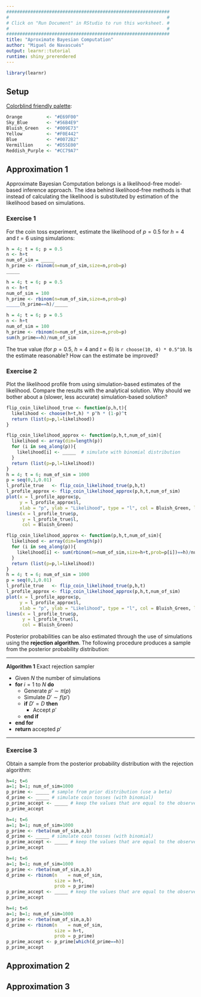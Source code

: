 ```yaml
---
#############################################################
#                                                           #
# Click on "Run Document" in RStudio to run this worksheet. #
#                                                           #
#############################################################
title: "Aproximate Bayesian Computation"
author: "Miguel de Navascués"
output: learnr::tutorial
runtime: shiny_prerendered
---
```


```r
library(learnr)
```

## Setup

[Colorblind friendly palette](http://jfly.iam.u-tokyo.ac.jp/color/):

```r
Orange         <- "#E69F00"
Sky_Blue       <- "#56B4E9" 
Bluish_Green   <- "#009E73"
Yellow         <- "#F0E442"
Blue           <- "#0072B2"
Vermillion     <- "#D55E00"
Reddish_Purple <- "#CC79A7"
```

## Approximation 1

Approximate Bayesian Computation belongs is a likelihood-free model-based inference approach. The idea behind likelihood-free methods is that instead of calculating the likelihood is substituted by estimation of the likelihood based on simulations.

### Exercise 1

For the coin toss experiment, estimate the likelihood of $p=0.5$ for $h=4$ and $t=6$ using simulations:

```r
h = 4; t = 6; p = 0.5
n <- h+t
num_of_sim = _____
h_prime <- rbinom(n=num_of_sim,size=n,prob=p)
_____
```

```r
h = 4; t = 6; p = 0.5
n <- h+t
num_of_sim = 100
h_prime <- rbinom(n=num_of_sim,size=n,prob=p)
_____(h_prime==h)/_____
```

```r
h = 4; t = 6; p = 0.5
n <- h+t
num_of_sim = 100
h_prime <- rbinom(n=num_of_sim,size=n,prob=p)
sum(h_prime==h)/num_of_sim
```

The true value (for $p=0.5$, $h=4$ and $t=6$) is `r choose(10, 4) * 0.5^10`. Is the estimate reasonable? How can the estimate be improved?


### Exercise 2

Plot the likelihood profile from using simulation-based estimates of the likelihood. Compare the results with the analytical solution. Why should we bother about a (slower, less accurate) simulation-based solution?

```r
flip_coin_likelihood_true <- function(p,h,t){
  likelihood <- choose(h+t,h) * p^h * (1-p)^t
  return (list(p=p,l=likelihood))
}
```


```r
flip_coin_likelihood_approx <- function(p,h,t,num_of_sim){
  likelihood <- array(dim=length(p))
  for (i in seq_along(p)){
    likelihood[i] <- _____  # simulate with binomial distribution
  }
  return (list(p=p,l=likelihood))
}
h = 4; t = 6; num_of_sim = 1000
p = seq(0,1,0.01)
l_profile_true   <- flip_coin_likelihood_true(p,h,t)
l_profile_approx <- flip_coin_likelihood_approx(p,h,t,num_of_sim)
plot(x = l_profile_approx$p,
     y = l_profile_approx$l,
     xlab = "p", ylab = "Likelihood", type = "l", col = Bluish_Green, lwd=2)
lines(x = l_profile_true$p,
      y = l_profile_true$l,
      col = Bluish_Green)
```

```r
flip_coin_likelihood_approx <- function(p,h,t,num_of_sim){
  likelihood <- array(dim=length(p))
  for (i in seq_along(p)){
    likelihood[i] <- sum(rbinom(n=num_of_sim,size=h+t,prob=p[i])==h)/num_of_sim  
  }
  return (list(p=p,l=likelihood))
}
h = 4; t = 6; num_of_sim = 1000
p = seq(0,1,0.01)
l_profile_true   <- flip_coin_likelihood_true(p,h,t)
l_profile_approx <- flip_coin_likelihood_approx(p,h,t,num_of_sim)
plot(x = l_profile_approx$p,
     y = l_profile_approx$l,
     xlab = "p", ylab = "Likelihood", type = "l", col = Bluish_Green, lwd=2)
lines(x = l_profile_true$p,
      y = l_profile_true$l,
      col = Bluish_Green)
```

Posterior probabilities can be also estimated through the use of simulations using the **rejection algorithm**. The following procedure produces a sample from the posterior probability distribution:

***

**Algorithm 1** Exact rejection sampler

* Given $N$ the number of simulations
* **for** $i=1$ to $N$ **do**
  + Generate $p'\sim\pi(p)$
  + Simulate $D'\sim f(p')$
  + **if** $D'=D$ **then**
    - Accept $p'$
  + **end if**
* **end for** 
* **return** accepted $p'$ 

***

### Exercise 3

Obtain a sample from the posterior probability distribution with the rejection algorithm:

```r
h=4; t=6
a=1; b=1; num_of_sim=1000
p_prime <- _____ # sample from prior distribution (use a beta)
d_prime <- _____ # simulate coin tosses (with binomial)
p_prime_accept <- _____ # keep the values that are equal to the observed data
p_prime_accept
```

```r
h=4; t=6
a=1; b=1; num_of_sim=1000
p_prime <- rbeta(num_of_sim,a,b)
d_prime <- _____ # simulate coin tosses (with binomial)
p_prime_accept <- _____ # keep the values that are equal to the observed data
p_prime_accept
```

```r
h=4; t=6
a=1; b=1; num_of_sim=1000
p_prime <- rbeta(num_of_sim,a,b)
d_prime <- rbinom(n    = num_of_sim,
                  size = h+t,
                  prob = p_prime)
p_prime_accept <- _____ # keep the values that are equal to the observed data
p_prime_accept
```


```r
h=4; t=6
a=1; b=1; num_of_sim=1000
p_prime <- rbeta(num_of_sim,a,b)
d_prime <- rbinom(n    = num_of_sim,
                  size = h+t,
                  prob = p_prime)
p_prime_accept <- p_prime[which(d_prime==h)]
p_prime_accept
```





## Approximation 2






## Approximation 3


